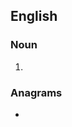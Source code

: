 ==English==

===Noun===
{{head|en|noun form}}

# {{plural of|septin|lang=en}}

===Anagrams===
* {{anagrams|en|a=einpsst|insteps|spinets|step-ins}}
